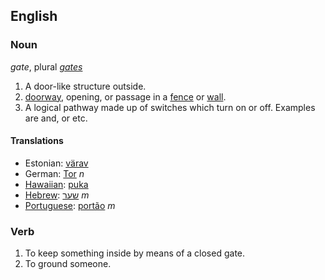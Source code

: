 ==English==
===Noun===
''gate'', plural ''[[gates]]''

# A door-like structure outside.
# [[doorway]], opening, or passage in a [[fence]] or [[wall]].
# A logical pathway made up of switches which turn on or off. Examples are and, or etc.

====Translations====
*Estonian: [[värav]]
*German: [[Tor]] ''n''
*[[Hawaiian]]: [[puka]]
*[[Hebrew]]: [[שער]] ''m''
*[[Portuguese]]: [[portão]] ''m''

===Verb===

#To keep something inside by means of a closed gate.
#To ground someone.